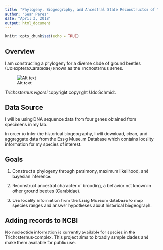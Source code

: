 ```yaml
---
title: "Phylogeny, Biogeography, and Ancestral State Reconstructon of Trichosternus series"
author: "Sean Perez"
date: "April 3, 2018"
output: html_document
---
```


```r
knitr::opts_chunk$set(echo = TRUE)
```

## Overview
I am constructing a phylogeny for a diverse clade of ground beetles (Coleoptera:Carabidae) known as the Trichosternus series.



![Alt text](C:/Users/perez/Desktop/2018 Classes/ESPM288 - Data Science/ESPM288_Final_Project_Phylogeny/Trichosternus vigorsi.png)

*Trichosternus vigorsi* copyright copyright Udo Schmidt.

## Data Source

I will be using DNA sequence data from four genes obtained from specimens in my lab.

In order to infer the historical biogeography, I will download, clean, and aggreggate data from the Essig Museum Database which contains locality information for my species of interest.

## Goals

1. Construct a phylogeny through parsimony, maximum likelihood, and bayesian inference. 

2. Reconstruct ancestral character of brooding, a behavior not known in other ground beetles (Carabidae).

3. Use locality information from the Essig Museum database to map species ranges and answer hypotheses about historical biogeograph.

## Adding records to NCBI 

No nucleotide information is currently available for species in the Trichosternus-complex. This project aims to broadly sample clades and make them available for public use.

